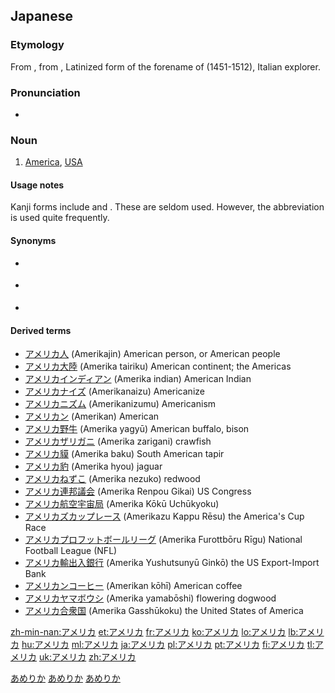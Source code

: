 ==Japanese==

===Etymology===
From {{etyl|en|ja|sort=あめりか}} {{term|lang=en|America}}, from {{term|Americus}}, Latinized form of the forename of {{w|Amerigo Vespucci}} (1451-1512), Italian explorer.

===Pronunciation===
* {{IPA|lang=ja|/a.me.ri.ka/|[äme̞ɾikä]}}

===Noun===
{{ja-pos|ka|proper|hira=あめりか|rom=Amerika}}

# [[America]], [[USA]]

====Usage notes====
Kanji forms include {{l|ja|亜米利加}} and {{l|ja|亜墨利加}}.  These are seldom used.  However, the abbreviation {{l|ja|米|tr=''Bei''}} is used quite frequently.

====Synonyms====
* {{sense|America}} {{l|ja|米国|tr=[[べいこく]], ''[[Beikoku]]''}}
* {{sense|The United States of America}} {{l|ja|アメリカ合衆国|tr=[[あめりかがっしゅうこく]], ''[[Amerika Gasshūkoku]]''}}
* {{sense|US}} {{l|ja|米|tr=[[べい]], ''[[Bei#Japanese|Bei]]''}} {{qualifier|abbreviation}}

====Derived terms====
* [[アメリカ人]] (Amerikajin) American person, or American people
* [[アメリカ大陸]] (Amerika tairiku) American continent; the Americas
* [[アメリカインディアン]] (Amerika indian) American Indian
* [[アメリカナイズ]] (Amerikanaizu) Americanize
* [[アメリカニズム]] (Amerikanizumu) Americanism
* [[アメリカン]] (Amerikan) American
* [[アメリカ野牛]] (Amerika yagyū) American buffalo, bison
* [[アメリカザリガニ]] (Amerika zarigani) crawfish
* [[アメリカ貘]] (Amerika baku) South American tapir
* [[アメリカ豹]] (Amerika hyou) jaguar
* [[アメリカねずこ]] (Amerika nezuko) redwood
* [[アメリカ連邦議会]] (Amerika Renpou Gikai) US Congress
* [[アメリカ航空宇宙局]] (Amerika Kōkū Uchūkyoku)
* [[アメリカズカップレース]] (Amerikazu Kappu Rēsu) the America's Cup Race
* [[アメリカプロフットボールリーグ]] (Amerika Furottbōru Rīgu) National Football League (NFL)
* [[アメリカ輸出入銀行]] (Amerika Yushutsunyū Ginkō) the US Export-Import Bank
* [[アメリカンコーヒー]] (Amerikan kōhī) American coffee
* [[アメリカヤマボウシ]] (Amerika yamabōshi) flowering dogwood
* [[アメリカ合衆国]] (Amerika Gasshūkoku) the United States of America

[[Category:ja:Countries of North America|あめりか]]
[[Category:ja:Countries|あめりか]]
[[Category:ja:United States of America|あめりか]]

[[zh-min-nan:アメリカ]]
[[et:アメリカ]]
[[fr:アメリカ]]
[[ko:アメリカ]]
[[lo:アメリカ]]
[[lb:アメリカ]]
[[hu:アメリカ]]
[[ml:アメリカ]]
[[ja:アメリカ]]
[[pl:アメリカ]]
[[pt:アメリカ]]
[[fi:アメリカ]]
[[tl:アメリカ]]
[[uk:アメリカ]]
[[zh:アメリカ]]